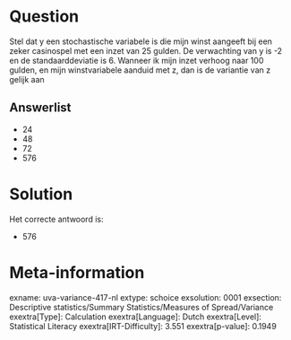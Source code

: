 Question
========

Stel dat y een stochastische variabele is die mijn winst aangeeft bij
een zeker casinospel met een inzet van 25 gulden. De verwachting van y
is -2 en de standaarddeviatie is 6. Wanneer ik mijn inzet verhoog naar
100 gulden, en mijn winstvariabele aanduid met z, dan is de variantie
van z gelijk aan


Answerlist
----------

* 24
* 48
* 72
* 576

Solution
========

Het correcte antwoord is: 

* 576

Meta-information
================
exname: uva-variance-417-nl
extype: schoice
exsolution: 0001
exsection: Descriptive statistics/Summary Statistics/Measures of Spread/Variance
exextra[Type]: Calculation
exextra[Language]: Dutch
exextra[Level]: Statistical Literacy
exextra[IRT-Difficulty]: 3.551
exextra[p-value]: 0.1949
